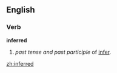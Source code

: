 ==English==
===Verb===
'''inferred'''
#''past tense and past participle'' of [[infer]].

[[zh:inferred]]